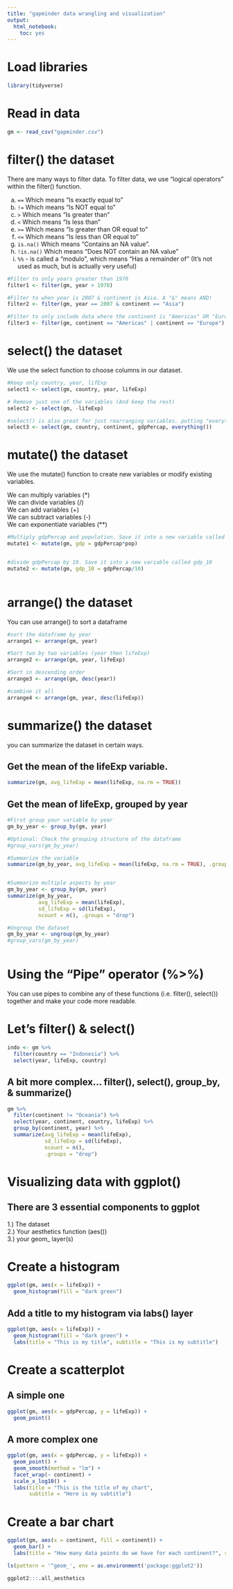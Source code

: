 ```yaml
---
title: "gapminder data wrangling and visualization"
output: 
  html_notebook:
    toc: yes
---
```



# Load libraries
```r
library(tidyverse)
```


# Read in data
```r

gm <- read_csv("gapminder.csv")

```

# filter() the dataset

There are many ways to filter data. To filter data, we use "logical operators" within the filter() function. 

a.	 `==` Which means “Is exactly equal to”
b.	`!=` Which means “Is NOT equal to”
c.	`>` Which means “Is greater than”
d.	`<` Which means “Is less than”
e.	`>=` Which means “Is greater than OR equal to”
f.	`<=` Which means “Is less than OR equal to”
g.	`is.na()` Which means “Contains an NA value”.
h.	`!is.na()` Which means “Does NOT contain an NA value”
i.	`%%` - is called a “modulo”, which means “Has a remainder of” (It’s not used as much, but is actually very useful)


```r

#Filter to only years greater than 1970
filter1 <- filter(gm, year > 1970)

#Filter to when year is 2007 & continent is Asia. A "&" means AND!
filter2 <- filter(gm, year == 2007 & continent == "Asia")

#Filter to only include data where the continent is "Americas" OR "Europe"
filter3 <- filter(gm, continent == "Americas" | continent == "Europe")


```


# select() the dataset

We use the select function to choose columns in our dataset.

```r

#Keep only country, year, lifExp
select1 <- select(gm, country, year, lifeExp)

# Remove just one of the variables (And keep the rest)
select2 <- select(gm, -lifeExp)

#select() is also great for just rearranging variables. putting "everything()" at the end of the function tells select you want to keep all of the variables. 
select3 <- select(gm, country, continent, gdpPercap, everything())

```


# mutate() the dataset

We use the mutate() function to create new variables or modify existing variables. 

We can multiply variables (*)  
We can divide variables (/)  
We can add variables (+)  
We can subtract variables (-)  
We can exponentiate variables (**)  

```r




#Multiply gdpPercap and population. Save it into a new variable called "gdp"
mutate1 <- mutate(gm, gdp = gdpPercap*pop)


#divide gdpPercap by 10. Save it into a new variable called gdp_10
mutate2 <- mutate(gm, gdp_10 = gdpPercap/10)



```



# arrange() the dataset

You can use arrange() to sort a dataframe

```r
#sort the dataframe by year
arrange1 <- arrange(gm, year)

#Sort two by two variables (year then lifeExp)
arrange2 <- arrange(gm, year, lifeExp)

#Sort in descending order
arrange3 <- arrange(gm, desc(year))

#combine it all
arrange4 <- arrange(gm, year, desc(lifeExp))

```


# summarize() the dataset

you can summarize the dataset in certain ways. 

## Get the mean of the lifeExp variable.
```r


summarize(gm, avg_lifeExp = mean(lifeExp, na.rm = TRUE))

```

## Get the mean of lifeExp, grouped by year
```r

#First group your variable by year
gm_by_year <- group_by(gm, year)

#Optional: Check the grouping structure of the dataframe
#group_vars(gm_by_year)

#Summarize the variable
summarize(gm_by_year, avg_lifeExp = mean(lifeExp, na.rm = TRUE), .groups = "drop")


#Summarize multiple aspects by year
gm_by_year <- group_by(gm, year)
summarize(gm_by_year, 
          avg_lifeExp = mean(lifeExp), 
          sd_lifeExp = sd(lifeExp), 
          ncount = n(), .groups = "drop")

#Ungroup the dataset 
gm_by_year <- ungroup(gm_by_year)
#group_vars(gm_by_year)



```

# Using the "Pipe" operator (%>%)
You can use pipes to combine any of these functions (i.e. filter(), select()) together and make your code more readable. 

# Let's filter() & select()
```r
indo <- gm %>%
  filter(country == "Indonesia") %>%
  select(year, lifeExp, country)
```


## A bit more complex... filter(), select(), group_by, & summarize()
```r
gm %>%
  filter(continent != "Oceania") %>%
  select(year, continent, country, lifeExp) %>%
  group_by(continent, year) %>%
  summarize(avg_lifeExp = mean(lifeExp), 
            sd_lifeExp = sd(lifeExp), 
            ncount = n(), 
            .groups = "drop")
```



# Visualizing data with ggplot()
## There are 3 essential components to ggplot

1.) The dataset  
2.) Your aesthetics function (aes())  
3.) your geom_ layer(s)  

# Create a histogram
```r
ggplot(gm, aes(x = lifeExp)) +
  geom_histogram(fill = "dark green")
```



## Add a title to my histogram via labs() layer
```r
ggplot(gm, aes(x = lifeExp)) + 
  geom_histogram(fill = "dark green") +
  labs(title = "This is my title", subtitle = "This is my subtitle")
```

# Create a scatterplot
## A simple one
```r
ggplot(gm, aes(x = gdpPercap, y = lifeExp)) +
  geom_point()
```

## A more complex one
```r
ggplot(gm, aes(x = gdpPercap, y = lifeExp)) +
  geom_point() +
  geom_smooth(method = "lm") +
  facet_wrap(~ continent) +
  scale_x_log10() +
  labs(title = "This is the title of my chart", 
       subtitle = "Here is my subtitle")
```



# Create a bar chart
```r
ggplot(gm, aes(x = continent, fill = continent)) + 
  geom_bar() + 
  labs(title = "How many data points do we have for each continent?", subtitle = "That's pretty neat!")
```

```r
ls(pattern = '^geom_', env = as.environment('package:ggplot2'))

ggplot2:::.all_aesthetics
```




